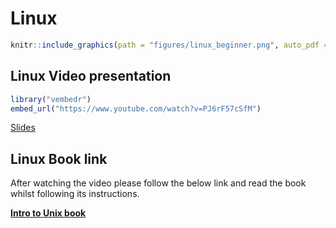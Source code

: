 # Linux

```r
knitr::include_graphics(path = "figures/linux_beginner.png", auto_pdf = TRUE)
```

## Linux Video presentation

```r
library("vembedr")
embed_url("https://www.youtube.com/watch?v=PJ6rF57cSfM")
```

[Slides](http://www.cgr.liv.ac.uk/illum/CGRworkshops_2d2a70d27a9db718/Intro_to_Unix/Slides/Introduction%20to%20command%20line%20bioinformatics.pdf)

## Linux Book link

After watching the video please follow the below link and read the book whilst following its instructions.

[__Intro to Unix book__](http://www.cgr.liv.ac.uk/illum/CGRworkshops_2d2a70d27a9db718/Intro_to_Unix)